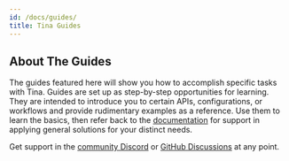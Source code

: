 ```yaml
---
id: /docs/guides/
title: Tina Guides
---
```


## About The Guides

The guides featured here will show you how to accomplish specific tasks with Tina. Guides are set up as step-by-step opportunities for learning. They are intended to introduce you to certain APIs, configurations, or workflows and provide rudimentary examples as a reference. Use them to learn the basics, then refer back to the [documentation](/docs) for support in applying general solutions for your distinct needs.

Get support in the [community Discord](https://discord.gg/zumN63Ybpf) or [GitHub Discussions](https://github.com/tinacms/tinacms/discussions) at any point.
